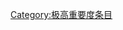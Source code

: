 {{catmore1|[[Wikipedia:互联网专题|Wikipedia:互联网专题]]}}
{{Articles by Importance|topic=互联网|project=互联网|format=TOC}}
{{emptycat}}

[[Category:极高重要度条目|Category:极高重要度条目]]
